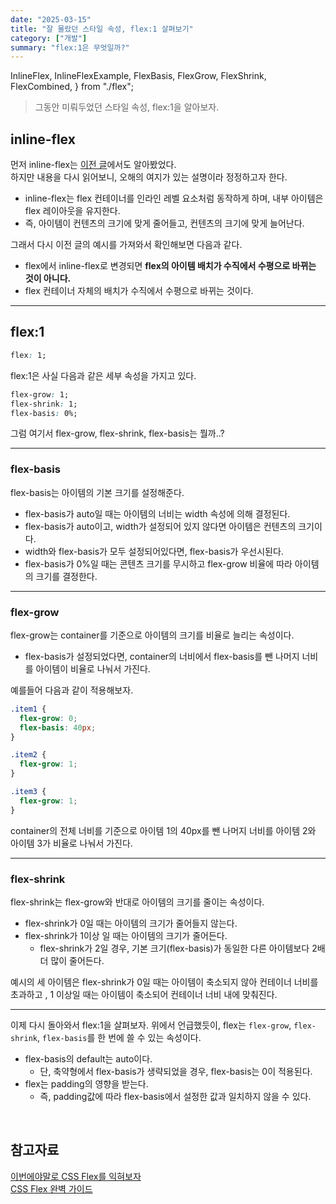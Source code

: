```yaml
---
date: "2025-03-15"
title: "잘 몰랐던 스타일 속성, flex:1 살펴보기"
category: ["개발"]
summary: "flex:1은 무엇일까?"
---
```


  InlineFlex,
  InlineFlexExample,
  FlexBasis,
  FlexGrow,
  FlexShrink,
  FlexCombined,
} from "./flex";

> 그동안 미뤄두었던 스타일 속성, flex:1을 알아보자.

## inline-flex

먼저 inline-flex는 [이전 글](https://geuni620.github.io/blog/2024/1/27/style-css/#2-3-inline-flex)에서도 알아봤었다.  
하지만 내용을 다시 읽어보니, 오해의 여지가 있는 설명이라 정정하고자 한다.

<InlineFlex />

- inline-flex는 flex 컨테이너를 인라인 레벨 요소처럼 동작하게 하며, 내부 아이템은 flex 레이아웃을 유지한다.
- 즉, 아이템이 컨텐츠의 크기에 맞게 줄어들고, 컨텐츠의 크기에 맞게 늘어난다.

그래서 다시 이전 글의 예시를 가져와서 확인해보면 다음과 같다.

<InlineFlexExample />

- flex에서 inline-flex로 변경되면 **flex의 아이템 배치가 수직에서 수평으로 바뀌는 것이 아니다.**
- flex 컨테이너 자체의 배치가 수직에서 수평으로 바뀌는 것이다.

---

## flex:1

```css
flex: 1;
```

flex:1은 사실 다음과 같은 세부 속성을 가지고 있다.

```css
flex-grow: 1;
flex-shrink: 1;
flex-basis: 0%;
```

그럼 여기서 flex-grow, flex-shrink, flex-basis는 뭘까..?

---

### flex-basis

flex-basis는 아이템의 기본 크기를 설정해준다.

<FlexBasis />

- flex-basis가 auto일 때는 아이템의 너비는 width 속성에 의해 결정된다.
- flex-basis가 auto이고, width가 설정되어 있지 않다면 아이템은 컨텐츠의 크기이다.
- width와 flex-basis가 모두 설정되어있다면, flex-basis가 우선시된다.
- flex-basis가 0%일 때는 콘텐츠 크기를 무시하고 flex-grow 비율에 따라 아이템의 크기를 결정한다.

---

### flex-grow

flex-grow는 container를 기준으로 아이템의 크기를 비율로 늘리는 속성이다.

<FlexGrow />

- flex-basis가 설정되었다면, container의 너비에서 flex-basis를 뺀 나머지 너비를 아이템이 비율로 나눠서 가진다.

예를들어 다음과 같이 적용해보자.

```css
.item1 {
  flex-grow: 0;
  flex-basis: 40px;
}

.item2 {
  flex-grow: 1;
}

.item3 {
  flex-grow: 1;
}
```

container의 전체 너비를 기준으로 아이템 1의 40px를 뺀 나머지 너비를 아이템 2와 아이템 3가 비율로 나눠서 가진다.

---

### flex-shrink

flex-shrink는 flex-grow와 반대로 아이템의 크기를 줄이는 속성이다.

<FlexShrink />

- flex-shrink가 0일 때는 아이템의 크기가 줄어들지 않는다.
- flex-shrink가 1이상 일 때는 아이템의 크기가 줄어든다.
  - flex-shrink가 2일 경우, 기본 크기(flex-basis)가 동일한 다른 아이템보다 2배 더 많이 줄어든다.

예시의 세 아이템은 flex-shrink가 0일 때는 아이템이 축소되지 않아 컨테이너 너비를 초과하고 , 1 이상일 때는 아이템이 축소되어 컨테이너 너비 내에 맞춰진다.

---

이제 다시 돌아와서 flex:1을 살펴보자. 위에서 언급했듯이, flex는 `flex-grow`, `flex-shrink`, `flex-basis`를 한 번에 쓸 수 있는 속성이다.

<FlexCombined />

- flex-basis의 default는 auto이다.
  - 단, 축약형에서 flex-basis가 생략되었을 경우, flex-basis는 0이 적용된다.
- flex는 padding의 영향을 받는다.
  - 즉, padding값에 따라 flex-basis에서 설정한 값과 일치하지 않을 수 있다.

<br />

## 참고자료

[이번에야말로 CSS Flex를 익혀보자](https://studiomeal.com/archives/197)  
[CSS Flex 완벽 가이드](https://www.heropy.dev/p/Ha29GI)
